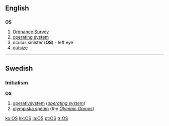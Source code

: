 {{see|os|Os}}

==English==
==={{initialism}}===
'''OS'''

# [[Ordnance Survey]]
# [[operating system]]
# oculus sinister ('''OS''') - left eye
# [[outsize]]

----

==Swedish==
===Initialism===
'''OS'''

#[[operativsystem]] (''[[operating system]]'')
#[[olympiska spelen]] (''the [[Olympic Games]]'')

[[ko:OS]]
[[kk:OS]]
[[ja:OS]]
[[pt:OS]]
[[tr:OS]]